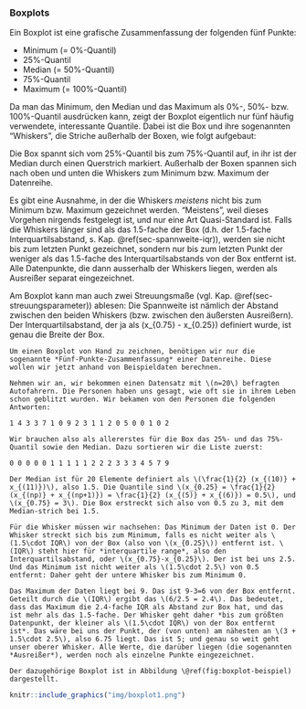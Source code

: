 ### Boxplots

Ein Boxplot ist eine grafische Zusammenfassung der folgenden fünf Punkte:

- Minimum (= 0%-Quantil)
- 25%-Quantil
- Median (= 50%-Quantil)
- 75%-Quantil
- Maximum (= 100%-Quantil)

Da man das Minimum, den Median und das Maximum als 0%-, 50%- bzw. 100%-Quantil ausdrücken kann, zeigt der Boxplot eigentlich nur fünf häufig verwendete, interessante Quantile. Dabei ist die Box und ihre sogenannten "Whiskers", die Striche außerhalb der Boxen, wie folgt aufgebaut:

Die Box spannt sich vom 25%-Quantil bis zum 75%-Quantil auf, in ihr ist der Median durch einen Querstrich markiert. Außerhalb der Boxen spannen sich nach oben und unten die Whiskers zum Minimum bzw. Maximum der Datenreihe.

Es gibt eine Ausnahme, in der die Whiskers *meistens* nicht bis zum Minimum bzw. Maximum gezeichnet werden. "Meistens", weil dieses Vorgehen nirgends festgelegt ist, und nur eine Art Quasi-Standard ist. Falls die Whiskers länger sind als das 1.5-fache der Box (d.h. der 1.5-fache Interquartilsabstand, s. Kap. \@ref(sec-spannweite-iqr)), werden sie nicht bis zum letzten Punkt gezeichnet, sondern nur bis zum letzten Punkt der weniger als das 1.5-fache des Interquartilsabstands von der Box entfernt ist. Alle Datenpunkte, die dann ausserhalb der Whiskers liegen, werden als Ausreißer separat eingezeichnet.

Am Boxplot kann man auch zwei Streuungsmaße (vgl. Kap. \@ref(sec-streuungsparameter)) ablesen: Die Spannweite ist nämlich der Abstand zwischen den beiden Whiskers (bzw. zwischen den äußersten Ausreißern). Der Interquartilsabstand, der ja als \(x_{0.75} - x_{0.25}\) definiert wurde, ist genau die Breite der Box.

```exercise
Um einen Boxplot von Hand zu zeichnen, benötigen wir nur die sogenannte *Fünf-Punkte-Zusammenfassung* einer Datenreihe. Diese wollen wir jetzt anhand von Beispieldaten berechnen.

Nehmen wir an, wir bekommen einen Datensatz mit \(n=20\) befragten Autofahrern. Die Personen haben uns gesagt, wie oft sie in ihrem Leben schon geblitzt wurden. Wir bekamen von den Personen die folgenden Antworten:

1 4 3 3 7 1 0 9 2 3 1 1 2 0 5 0 0 1 0 2

Wir brauchen also als allererstes für die Box das 25%- und das 75%-Quantil sowie den Median. Dazu sortieren wir die Liste zuerst:

0 0 0 0 0 1 1 1 1 1 2 2 2 3 3 3 4 5 7 9

Der Median ist für 20 Elemente definiert als \(\frac{1}{2} (x_{(10)} + x_{(11)})\), also 1.5. Die Quantile sind \(x_{0.25} = \frac{1}{2} (x_{(np)} + x_{(np+1)}) = \frac{1}{2} (x_{(5)} + x_{(6)}) = 0.5\), und \(x_{0.75} = 3\). Die Box erstreckt sich also von 0.5 zu 3, mit dem Median-strich bei 1.5.

Für die Whisker müssen wir nachsehen: Das Minimum der Daten ist 0. Der Whisker streckt sich bis zum Minimum, falls es nicht weiter als \(1.5\cdot IQR\) von der Box (also von \(x_{0.25}\)) entfernt ist. \(IQR\) steht hier für *interquartile range*, also den Interquartilsabstand, oder \(x_{0.75}-x_{0.25}\). Der ist bei uns 2.5. Und das Minimum ist nicht weiter als \(1.5\cdot 2.5\) von 0.5 entfernt: Daher geht der untere Whisker bis zum Minimum 0.

Das Maximum der Daten liegt bei 9. Das ist 9-3=6 von der Box entfernt. Geteilt durch die \(IQR\) ergibt das \(6/2.5 = 2.4\). Das bedeutet, dass das Maximum die 2.4-fache IQR als Abstand zur Box hat, und das ist mehr als das 1.5-fache. Der Whisker geht daher *bis zum größten Datenpunkt, der kleiner als \(1.5\cdot IQR\) von der Box entfernt ist*. Das wäre bei uns der Punkt, der (von unten) am nähesten an \(3 + 1.5\cdot 2.5\), also 6.75 liegt. Das ist 5; und genau so weit geht unser oberer Whisker. Alle Werte, die darüber liegen (die sogenannten *Ausreißer*), werden noch als einzelne Punkte eingezeichnet.

Der dazugehörige Boxplot ist in Abbildung \@ref(fig:boxplot-beispiel) dargestellt.
```

```r
knitr::include_graphics("img/boxplot1.png")
```